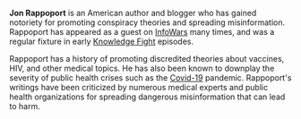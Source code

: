 '''Jon Rappoport''' is an American author and blogger who has gained notoriety for promoting conspiracy theories and spreading misinformation. Rappoport has appeared as a guest on [[InfoWars]] many times, and was a regular fixture in early [[Knowledge Fight]] episodes.

Rappoport has a history of promoting discredited theories about vaccines, HIV, and other medical topics. He has also been known to downplay the severity of public health crises such as the [[Covid-19]] pandemic. Rappoport's writings have been criticized by numerous medical experts and public health organizations for spreading dangerous misinformation that can lead to harm.
